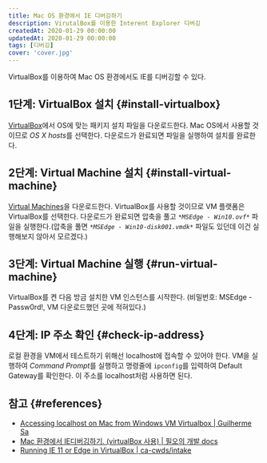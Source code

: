 ```yaml
---
title: Mac OS 환경에서 IE 디버깅하기
description: VirutalBox를 이용한 Interent Explorer 디버깅
createdAt: 2020-01-29 00:00:00
updatedAt: 2020-01-29 00:00:00
tags: [디버깅]
cover: 'cover.jpg'
---
```


VirtualBox를 이용하여 Mac OS 환경에서도 IE를 디버깅할 수 있다.

## 1단계: VirtualBox 설치 {#install-virtualbox}

[VirtualBox](https://www.virtualbox.org/wiki/Downloads)에서 OS에 맞는 패키지 설치 파일을 다운로드한다. Mac OS에서 사용할 것이므로 *OS X hosts*를 선택한다. 다운로드가 완료되면 파일을 실행하여 설치를 완료한다.

## 2단계: Virtual Machine 설치 {#install-virtual-machine}

[Virtual Machines](https://developer.microsoft.com/en-us/microsoft-edge/tools/vms/)을 다운로드한다. VirtualBox를 사용할 것이므로 VM 플랫폼은 VirtualBox를 선택한다. 다운로드가 완료되면 압축을 풀고 *`*MSEdge - Win10.ovf*`* 파일을 실행한다.(압축을 풀면 *`*MSEdge - Win10-disk001.vmdk*`* 파일도 있던데 이건 실행해보지 않아서 모르겠다.)

## 3단계: Virtual Machine 실행 {#run-virtual-machine}

VirtualBox를 켠 다음 방금 설치한 VM 인스턴스를 시작한다. (비밀번호: MSEdge - Passw0rd!, VM 다운로드했던 곳에 적혀있다.)

## 4단계: IP 주소 확인 {#check-ip-address}

로컬 환경을 VM에서 테스트하기 위해선 localhost에 접속할 수 있어야 한다. VM을 실행하여 *Command Prompt*를 실행하고 명령줄에 `ipconfig`를 입력하여 Default Gateway를 확인한다. 이 주소를 localhost처럼 사용하면 된다.

## 참고 {#references}

* [Accessing localhost on Mac from Windows VM Virtualbox | Guilherme Sa](https://medium.com/@urubuz/accessing-localhost-in-mac-from-windows-vm-in-virtualbox-312a3de6fedb)
* [Mac 환경에서 IE디버깅하기. (virtualBox 사용) | 필오의 개발 docs](https://feel5ny.github.io/2019/03/10/debug_01/)
* [Running IE 11 or Edge in VirtualBox | ca-cwds/intake](https://github.com/ca-cwds/intake/wiki/Running-IE-11-or-Edge-in-VirtualBox)
